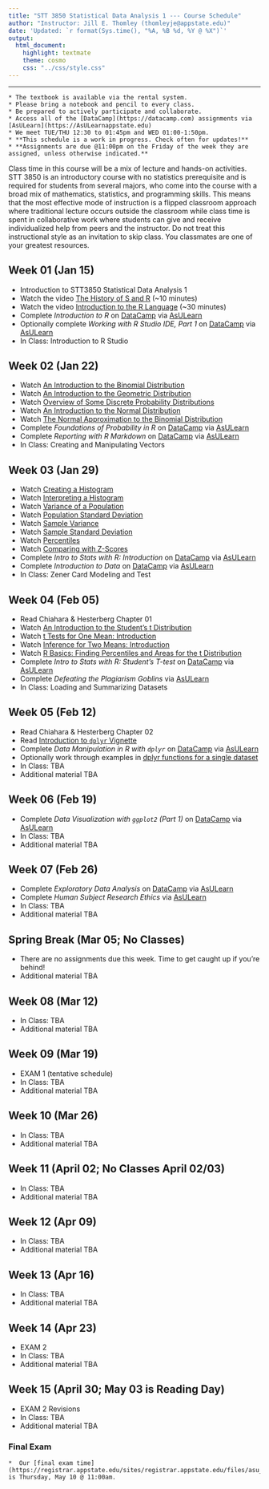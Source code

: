 ```yaml
---
title: "STT 3850 Statistical Data Analysis 1 --- Course Schedule"
author: "Instructor: Jill E. Thomley (thomleyje@appstate.edu)"
date: 'Updated: `r format(Sys.time(), "%A, %B %d, %Y @ %X")`'
output: 
  html_document: 
    highlight: textmate
    theme: cosmo
    css: "../css/style.css"
---
```


<hr>

```block
* The textbook is available via the rental system.
* Please bring a notebook and pencil to every class.
* Be prepared to actively participate and collaborate.
* Access all of the [DataCamp](https://datacamp.com) assignments via [AsULearn](https://AsULearnappstate.edu)
* We meet TUE/THU 12:30 to 01:45pm and WED 01:00-1:50pm.
* **This schedule is a work in progress. Check often for updates!**
* **Assignments are due @11:00pm on the Friday of the week they are assigned, unless otherwise indicated.**
```

Class time in this course will be a mix of lecture and hands-on activities. STT 3850 is an introductory course with no statistics prerequisite and is required for students from several majors, who come into the course with a broad mix of mathematics, statistics, and programming skills. This means that the most effective mode of instruction is a flipped classroom approach where traditional lecture occurs outside the classroom while class time is spent in collaborative work where students can give and receive individualized help from peers and the instructor. Do not treat this instructional style as an invitation to skip class. You classmates are one of your greatest resources.


## Week 01 (Jan 15) {-}

* Introduction to STT3850 Statistical Data Analysis 1
* Watch the video [The History of S and R](https://youtu.be/jk9S3RTAl38) (~10 minutes)
* Watch the video [Introduction to the R Language](https://youtu.be/APm4SxJx0eg) (~30 minutes)
* Complete _Introduction to R_ on [DataCamp](https://datacamp.com) via [AsULearn](https://AsULearnappstate.edu)
* Optionally complete _Working with R Studio IDE, Part 1_ on [DataCamp](https://datacamp.com) via [AsULearn](https://AsULearnappstate.edu)
* In Class: Introduction to R Studio

 
## Week 02 (Jan 22) {-}

* Watch [An Introduction to the Binomial Distribution](https://youtu.be/qIzC1-9PwQo)
* Watch [An Introduction to the Geometric Distribution](https://youtu.be/zq9Oz82iHf0)
* Watch [Overview of Some Discrete Probability Distributions](https://youtu.be/UrOXRvG9oYE)
* Watch [An Introduction to the Normal Distribution](https://youtu.be/iYiOVISWXS4)
* Watch [The Normal Approximation to the Binomial Distribution](https://youtu.be/CCqWkJ_pqNU)
* Complete _Foundations of Probability in R_ on [DataCamp](https://datacamp.com) via [AsULearn](https://AsULearnappstate.edu)
* Complete _Reporting with R Markdown_ on [DataCamp](https://datacamp.com) via [AsULearn](https://AsULearnappstate.edu)
* In Class: Creating and Manipulating Vectors


## Week 03 (Jan 29) {-}

* Watch [Creating a Histogram](https://www.khanacademy.org/math/probability/data-distributions-a1/displays-of-distributions/v/histograms-intro)
* Watch [Interpreting a Histogram](https://www.khanacademy.org/math/probability/data-distributions-a1/displays-of-distributions/v/interpreting-histograms)
* Watch [Variance of a Population](https://www.khanacademy.org/math/ap-statistics/summarizing-quantitative-data-ap/measuring-spread-quantitative/v/variance-of-a-population)
* Watch [Population Standard Deviation](https://www.khanacademy.org/math/ap-statistics/summarizing-quantitative-data-ap/measuring-spread-quantitative/v/population-standard-deviation)
* Watch [Sample Variance](https://www.khanacademy.org/math/ap-statistics/summarizing-quantitative-data-ap/measuring-spread-quantitative/v/sample-variance)
* Watch [Sample Standard Deviation](https://www.khanacademy.org/math/ap-statistics/summarizing-quantitative-data-ap/measuring-spread-quantitative/v/sample-standard-deviation-and-bias)
* Watch [Percentiles](https://youtu.be/mDJvDRvvDXo)
* Watch [Comparing with Z-Scores](https://www.khanacademy.org/math/ap-statistics/density-curves-normal-distribution-ap/measuring-position/v/comparing-with-z-scores)
* Complete _Intro to Stats with R: Introduction_ on [DataCamp](https://datacamp.com) via [AsULearn](https://AsULearnappstate.edu)
* Complete _Introduction to Data_ on [DataCamp](https://datacamp.com) via [AsULearn](https://AsULearnappstate.edu) 
* In Class: Zener Card Modeling and Test


## Week 04 (Feb 05) {-}

* Read Chiahara & Hesterberg Chapter 01
* Watch [An Introduction to the Student's t Distribution](https://youtu.be/iYiOVISWXS4)
* Watch [t Tests for One Mean: Introduction](https://youtu.be/T9nI6vhTU1Y)
* Watch [Inference for Two Means: Introduction](https://youtu.be/86ss6qOTfts)
* Watch [R Basics: Finding Percentiles and Areas for the t Distribution](https://youtu.be/ZnIFX4PTAOo)
* Complete _Intro to Stats with R: Student’s T-test_ on [DataCamp](https://datacamp.com) via [AsULearn](https://AsULearnappstate.edu)
* Complete _Defeating the Plagiarism Goblins_ via [AsULearn](https://AsULearnappstate.edu) 
* In Class: Loading and Summarizing Datasets


## Week 05 (Feb 12) {-}

* Read Chiahara & Hesterberg Chapter 02
* Read [Introduction to `dplyr` Vignette](https://cran.r-project.org/web/packages/dplyr/vignettes/dplyr.html) 
* Complete _Data Manipulation in R with `dplyr`_ on [DataCamp](https://datacamp.com) via [AsULearn](https://AsULearnappstate.edu)  
* Optionally work through examples in [dplyr functions for a single dataset](http://stat545.com/block010_dplyr-end-single-table.html)
* In Class: TBA
* Additional material TBA


## Week 06 (Feb 19) {-}

* Complete _Data Visualization with `ggplot2` (Part 1)_ on [DataCamp](https://datacamp.com) via [AsULearn](https://AsULearnappstate.edu)
* In Class: TBA
* Additional material TBA


## Week 07 (Feb 26) {-}

* Complete _Exploratory Data Analysis_ on [DataCamp](https://datacamp.com) via [AsULearn](https://AsULearnappstate.edu)
* Complete _Human Subject Research Ethics_ via [AsULearn](https://AsULearnappstate.edu)
* In Class: TBA
* Additional material TBA


## Spring Break (Mar 05; No Classes) {-}

* There are no assignments due this week. Time to get caught up if you're behind!
* Additional material TBA


## Week 08 (Mar 12) {-}

* In Class: TBA
* Additional material TBA


## Week 09 (Mar 19) {-}

* EXAM 1 (tentative schedule)
* In Class: TBA
* Additional material TBA


## Week 10 (Mar 26) {-}

* In Class: TBA
* Additional material TBA


## Week 11 (April 02; No Classes April 02/03) {-}

* In Class: TBA
* Additional material TBA


## Week 12 (Apr 09) {-}

* In Class: TBA
* Additional material TBA 


## Week 13 (Apr 16) {-}

* In Class: TBA
* Additional material TBA


## Week 14 (Apr 23) {-}

* EXAM 2
* In Class: TBA
* Additional material TBA


## Week 15 (April 30; May 03 is Reading Day) {-}

* EXAM 2 Revisions
* In Class: TBA
* Additional material TBA


### Final Exam {-}

```block
*  Our [final exam time](https://registrar.appstate.edu/sites/registrar.appstate.edu/files/asu_spring_2018_exam_schedule.pdf) is Thursday, May 10 @ 11:00am.
```
